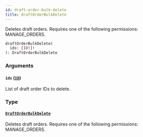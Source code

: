 ```yaml
---
id: draft-order-bulk-delete
title: draftOrderBulkDelete
---
```


Deletes draft orders. Requires one of the following permissions: MANAGE_ORDERS.

```graphql
draftOrderBulkDelete(
  ids: [ID!]!
): DraftOrderBulkDelete
```

### Arguments

#### `ids` ([`ID`](../../../developer/api-reference/scalars/id))

List of draft order IDs to delete.

### Type

#### [`DraftOrderBulkDelete`](../../../developer/api-reference/objects/draft-order-bulk-delete)

Deletes draft orders. Requires one of the following permissions: MANAGE_ORDERS.
